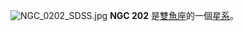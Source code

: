 {{NGCInfoBox|NGCID=NGC 202|發現者=讓·瑪璉·愛德華·史提芬|發現日期=1876年11月17日|其他編號=UGC 421, MCG 0-2-113,ZWG 383.62|曆元=J2000.0|赤經=39分39.7秒|赤緯=3°32'8"|星座=雙魚座|星體=星系|星等=14.6|表面亮度=|藍等=15.5}}
[[File:NGC_0202_SDSS.jpg|thumb]]
'''NGC 202''' 是[[雙魚座|雙魚座]]的一個[[星系|星系]]。

{{NGCReference|202}}
{{Catalogs|NGC=202}}

{{Astro-stub}}